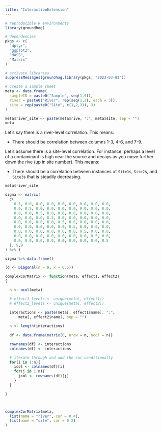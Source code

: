 ```yaml
---
title: "InteractionExtension"
---
```


```r

# reproducible R environments
library(groundhog)

# dependencies
pkgs <- c(
  "dplyr",
  "ggplot2",
  "MASS", 
  "Matrix"
)

# activate libraries
suppressMessages(groundhog.library(pkgs, "2023-03-01"))
```



```r

# create a sample sheet
meta <- data.frame(
  sampleID = paste0("Sample", seq(1,9)),
  river = paste0("River", rep(seq(1,3), each = 3)),
  site = rep(paste0("Site", c(1,2,3)), 3)
)

meta$river_site <- paste(meta$rive, ":", meta$site, sep = "")
meta
```

Let's say there is a river-level correlation. This means:

  - There should be correlation between columns 1-3, 4-6, and 7-9.

Let's assume there is a site-level correlation. For instance, perhaps a level of a contaminant is high near the source and decays as you move further down the rive (up in site number). This means:

  - There should be a correlation between instances of `Site1`s, `Site2`s, and `Site3`s that is steadily decreasing.

```r
meta$river_site
```

```r

sigma <- matrix(
  c(
    0.5, 0.0, 0.0, 0.0, 0.0, 0.0, 0.0, 0.0, 0.0,
    0.0, 0.5, 0.0, 0.0, 0.0, 0.0, 0.0, 0.0, 0.0,
    0.0, 0.0, 0.5, 0.0, 0.0, 0.0, 0.0, 0.0, 0.0,
    0.0, 0.0, 0.0, 0.5, 0.0, 0.0, 0.0, 0.0, 0.0,
    0.0, 0.0, 0.0, 0.0, 0.5, 0.0, 0.0, 0.0, 0.0,
    0.0, 0.0, 0.0, 0.0, 0.0, 0.5, 0.0, 0.0, 0.0,
    0.0, 0.0, 0.0, 0.0, 0.0, 0.0, 0.5, 0.0, 0.0,
    0.0, 0.0, 0.0, 0.0, 0.0, 0.0, 0.0, 0.5, 0.0,
    0.0, 0.0, 0.0, 0.0, 0.0, 0.0, 0.0, 0.0, 0.5
  ), 9,9
) %>% t

sigma %>% data.frame()

(d <- Diagonal(n = 9, x = 0.5))
```


```r


complexCorMatrix <- function(meta, effect1, effect2)
{

  n <- ncol(meta)

  # effect1_levels <- unique(meta[, effect1])
  # effect2_levels <- unique(meta[, effect2])

  interactions <- paste(meta[, effect1$name], ":",
      meta[, effect2$name], sep = "")
  
  n <- length(interactions)
  
  df <- data.frame(matrix(0, nrow = n, ncol = n))

  rownames(df) <- interactions
  colnames(df) <- interactions

  # iterate through and add the cor conditionally
  for(i in 1:n){
    icol <- colnames(df)[i]
    for(j in 1:n){
      jcol <- rownames(df)[j]
    }
  }

}



complexCorMatrix(meta,
  list(name = "river", cor = 0.4),
  list(name = "site", cor = 0.2)
)

```













